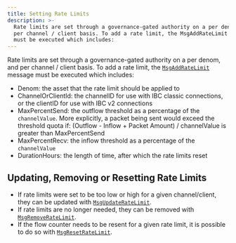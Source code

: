 ```yaml
---
title: Setting Rate Limits
description: >-
  Rate limits are set through a governance-gated authority on a per denom, and
  per channel / client basis. To add a rate limit, the MsgAddRateLimit message
  must be executed which includes:
---
```


Rate limits are set through a governance-gated authority on a per denom, and per channel / client basis. To add a rate limit, the [`MsgAddRateLimit`](https://github.com/cosmos/ibc-go/blob/main/modules/apps/rate-limiting/types/msgs.go#L26-L34) message must be executed which includes:

* Denom: the asset that the rate limit should be applied to
* ChannelOrClientId: the channelID for use with IBC classic connections, or the clientID for use with IBC v2 connections
* MaxPercentSend: the outflow threshold as a percentage of the `channelValue`. More explicitly, a packet being sent would exceed the threshold quota if: (Outflow - Inflow + Packet Amount) / channelValue is greater than MaxPercentSend
* MaxPercentRecv: the inflow threshold as a percentage of the `channelValue`
* DurationHours: the length of time, after which the rate limits reset

## Updating, Removing or Resetting Rate Limits

* If rate limits were set to be too low or high for a given channel/client, they can be updated with [`MsgUpdateRateLimit`](https://github.com/cosmos/ibc-go/blob/main/modules/apps/rate-limiting/types/msgs.go#L81-L89).
* If rate limits are no longer needed, they can be removed with [`MsgRemoveRateLimit`](https://github.com/cosmos/ibc-go/blob/main/modules/apps/rate-limiting/types/msgs.go#L136-L141).
* If the flow counter needs to be resent for a given rate limit, it is possible to do so with [`MsgResetRateLimit`](https://github.com/cosmos/ibc-go/blob/main/modules/apps/rate-limiting/types/msgs.go#L169-L174).
